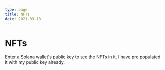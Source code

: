 ```yaml
---
type: page
title: NFTs
date: 2021-03-18
---
```


# NFTs

Enter a Solana wallet's public key to see the NFTs in it.
I have pre populated it with my public key already.


<YourNFTs />
